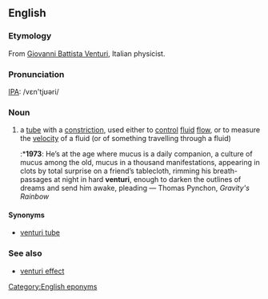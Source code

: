 ==English==
{{wikipedia}}
===Etymology===
From [[w:Giovanni Battista Venturi|Giovanni Battista Venturi]], Italian physicist.

===Pronunciation===
[[IPA]]: /vɛn'tjʊəri/

===Noun===
{{en-noun|venturi|venturi}}
# a [[tube]] with a [[constriction]], used either to [[control]] [[fluid]] [[flow]], or to measure the [[velocity]] of a fluid (or of something travelling through a fluid)
#:*'''1973''': He’s at the age where mucus is a daily companion, a culture of mucus among the old, mucus in a thousand manifestations, appearing in clots by total surprise on a friend’s tablecloth, rimming his breath-passages at night in hard '''venturi''', enough to darken the outlines of dreams and send him awake, pleading — Thomas Pynchon, ''Gravity's Rainbow''

====Synonyms====
*[[venturi tube]]

===See also===
*[[venturi effect]]

[[Category:English eponyms]]